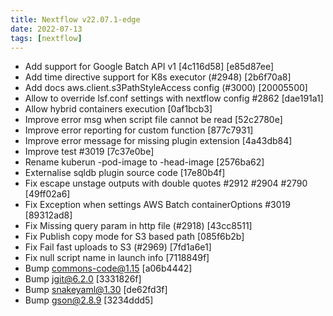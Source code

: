 ```yaml
---
title: Nextflow v22.07.1-edge
date: 2022-07-13
tags: [nextflow]
---
```


- Add support for Google Batch API v1 [4c116d58] [e85d87ee]
- Add time directive support for K8s executor (#2948) [2b6f70a8] <romanaduraciova>
- Add docs aws.client.s3PathStyleAccess config (#3000) [20005500] <Abhinav Sharma>
- Allow to override lsf.conf settings with nextflow config #2862 [dae191a1] <Paolo Di Tommaso>
- Allow hybrid containers execution [0af1bcb3]
- Improve error msg when script file cannot be read [52c2780e]
- Improve error reporting for custom function [877c7931] <Jorge Aguilera>
- Improve error message for missing plugin extension [4a43db84]
- Improve test #3019 [7c37e0be] <Paolo Di Tommaso>
- Rename kuberun -pod-image to -head-image [2576ba62] <Ben Sherman>
- Externalise sqldb plugin source code [17e80b4f] <Paolo Di Tommaso>
- Fix escape unstage outputs with double quotes #2912 #2904 #2790 [49ff02a6] <Ben Sherman>
- Fix Exception when settings AWS Batch containerOptions #3019 [89312ad8] <Paolo Di Tommaso>
- Fix Missing query param in http file (#2918) [43cc8511] <Paolo Di Tommaso>
- Fix Publish copy mode for S3 based path [085f6b2b]
- Fix Fail fast uploads to S3 (#2969) [7fd1a6e1] <Jorge Aguilera>
- Fix null script name in launch info [7118849f]
- Bump commons-code@1.15 [a06b4442]
- Bump jgit@6.2.0 [3331826f]
- Bump snakeyaml@1.30 [de62fd3f]
- Bump gson@2.8.9 [3234ddd5]
